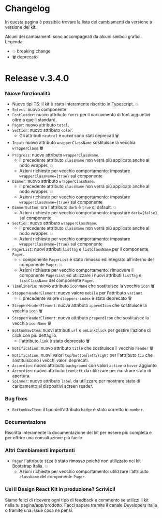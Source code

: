 
<Meta title="Documentazione/Changelog" />

# Changelog

In questa pagina è possibile trovare la lista dei cambiamenti da versione a versione del kit.

Alcuni dei cambiamenti sono accompagnati da alcuni simboli grafici. 
Legenda:
* 💥 breaking change
* 🗑 deprecato

# Release v.3.4.0

### Nuove funzionalità

* Nuovo tipi TS: il kit è stato interamente riscritto in Typescript. 💥
* `Select`: nuovo componente
* `Fontloader`: nuovo attributo `fonts` per il caricamento di font aggiuntivi oltre a quelli standard.
* `Pager`: nuovo attributo `total`.
* `Section`: nuovo attributo `color`.
   * Gli attributi `neutral` e `muted` sono stati deprecati 🗑
* `Input`: nuovo attributo `wrapperClassName` sostituisce la vecchia `wrapperClass` 🗑
* `Progress`: nuovo attributo `wrapperClassName`. 
    * il precedente attributo `className` non verrà più applicato anche al nodo wrapper. 💥
    * Azioni richieste per vecchio comportamento: impostare `wrapperClassName={true}` sul componente
* `Dimmer`: nuovo attributo `wrapperClassName`.
    * il precedente attributo `className` non verrà più applicato anche al nodo wrapper. 💥
    * Azioni richieste per vecchio comportamento: impostare `wrapperClassName={true}` sul componente
* `DimmerButton`: ora l'attributo `dark` è `true` di default. 💥
    * Azioni richieste per vecchio comportamento: impostare `dark={false}` sul componente
* `Section`: nuovo attributo `wrapperClassName`.
    * il precedente attributo `className` non verrà più applicato anche al nodo wrapper. 💥
    * Azioni richieste per vecchio comportamento: impostare `wrapperClassName={true}` sul componente 
* `PagerList`: nuovi attributi `listTag` e `listClassName` per il componente `Pager`.
    * il componente `PagerList` è stato rimosso ed integrato all'interno del componente `Pager`. 💥
    * Azioni richieste per vecchio comportamento: rimuovere il componente `PagerList` ed utilizzare i nuovi attributi `listTag` e `listClassName` del componente `Pager`.
* `TimelinePin`: nuovo attributo `iconName` che sostituisce la vecchia `icon` 🗑
* `StepperHeaderElement`: nuovo valore `mobile` per l'attributo `variant`.
  * il precedente valore `steppers-index` è stato deprecato 🗑
* `StepperHeaderElement`: nuova attributo `appendIcon` che sostituisce la vecchia `icon` 🗑
* `StepperHeaderElement`: nuova attributo `prependIcon` che sostituisce la vecchia `iconName` 🗑
* `BottomNavItem`: nuovi attributi `url` e `onLinkClick` per gestire l'azione di click con più dettaglio.
  * l'attributo `link` è stato deprecato 🗑
* `Notification`: nuovo attributo `title` che sostituisce il vecchio `header` 🗑
* `Notification`: nuovi valori `top`/`bottom`/`left`/`right` per l'attributo `fix` che sostituiscono i vecchi valori deprecati.
* `Accordion`: nuovo attributo `background` con valori `active` o `hover` aggiunto
* `Accordion`: nuovo attributo `iconLeft` da utilizzare per mostrare stato di apertura.
* `Spinner`: nuovo attributo `label` da utilizzare per mostrare stato di caricamento ai dispositivi screen reader.

### Bug fixes

* `BottomNavItem`: il tipo dell'attributo `badge` è stato corretto in `number`.

### Documentazione

Riscritta interamente la documentazione del kit per essere più completa e per offrire una consultazione più facile.

### Altri Cambiamenti importanti

* `Pager` l'attributo `size` è stato rimosso poichè non utilizzato nel kit Bootstrap Italia. 💥
    * Azioni richieste per vecchio comportamento: utilizzare l'attributo `className` del componente `Pager`.


### Usi il Design React Kit in produzione? Scrivici!

Siamo felici di ricevere ogni tipo di feedback e commento se utilizzi il kit nella tu pagina/app/prodotto.
Facci sapere tramite il canale Developers Italia o tramite una issue cosa ne pensi.